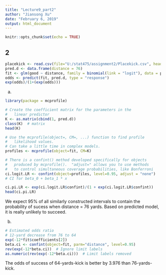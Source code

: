 ---
title: "Lecture9_part2"
author: "Jiansong Xu"
date: "February 6, 2019"
output: html_document
---

```{r setup, include=FALSE}
knitr::opts_chunk$set(echo = TRUE)
```

## 2


```{r}
placekick <- read.csv(file="U:/stat475/assignment2/Placekick.csv", header=TRUE)
pred.d <- data.frame(distance = 76)
fit <- glm(good ~ distance, family = binomial(link = "logit"), data = placekick)
odds <- predict(fit, pred.d, type = "response")
exp(odds)/(1+(exp(odds)))
```

(a)
```{r}
library(package = mcprofile)

# Create the coefficient matrix for the parameters in the 
#   linear predictor
K <- as.matrix(cbind(1, pred.d))
class(K)  # matrix
head(K)

# Use the mcprofile(object=, CM=, ...) function to find profile 
#   likelihood values.
# Can take a little time in complex models.
profiles <- mcprofile(object=fit, CM=K)  

# There is a confint() method developed specifically for objects 
#   produced by mcprofile().  "adjust=" allows you to use methods 
#   to control simultaneous coverage probabilities, like Bonferroni 
ci.logit.LR <- confint(object=profiles, level=0.95, adjust = "none")  
# CI for beta_0 + beta_1 * x

ci.pi.LR <- exp(ci.logit.LR$confint)/(1 + exp(ci.logit.LR$confint))
head(ci.pi.LR)

```

We expect 95% of all similarly constructed intervals to contain the probability of sucess when distance = 76 yards. 
Based on predicted model, it is really unlikely to succeed.

(b)
```{r}
# Estimated odds ratio
# 12-yard decrease from 76 to 64
exp(-12*fit$coefficients[2])
beta.ci <- confint(object=fit, parm="distance", level=0.95)
rev(exp(-12*beta.ci))  # Ignore limit labels
as.numeric(rev(exp(-12*beta.ci)))  # Limit labels removed
```
The odds of success of 64-yards-kick is better by 3.976 than 76-yards-kick.